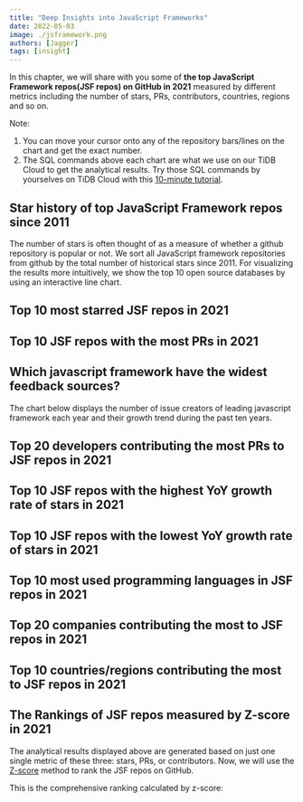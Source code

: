 ```yaml
---
title: "Deep Insights into JavaScript Frameworks"
date: 2022-05-03
image: ./jsframework.png
authors: [Jagger]
tags: [insight]
---
```



In this chapter, we will share with you some of **the top JavaScript Framework repos(JSF repos) on GitHub in 2021** measured by different metrics including the number of stars, PRs, contributors, countries, regions and so on. 

Note: 
1. You can move your cursor onto any of the repository bars/lines on the chart and get the exact number. 
2. The SQL commands above each chart are what we use on our TiDB Cloud to get the analytical results. Try those SQL commands by yourselves on TiDB Cloud with this [10-minute tutorial](/blog/try-it-yourself/).

## Star history of top JavaScript Framework repos since 2011

The number of stars is often thought of as a measure of whether a github repository is popular or not. We sort all JavaScript framework repositories from github by the total number of historical stars since 2011. For visualizing the results more intuitively, we show the top 10 open source databases by using an interactive line chart. 

<CommonChart
  chart='dynamic-stars'
  category='archive-2021-top10-star-racing'
  formatSql={false}
  repo='js_framework_repos'
/>

<!--truncate-->

## Top 10 most starred JSF repos in 2021

<CommonChart
  chart='barchart'
  category='archive-2021-top10-by-stars'
  n={10}
  formatSql={false}
  categoryIndex='repo_name'
  valueIndex='stars'
  seriesName='Stars'
  repo='js_framework_repos'
/>

## Top 10 JSF repos with the most PRs in 2021

<CommonChart
  chart='barchart'
  category='archive-2021-top10-by-prs'
  n={20}
  formatSql={false}
  categoryIndex='repo_name'
  valueIndex='num'
  seriesName='PRs'
  repo='js_framework_repos'
/>


## Which javascript framework have the widest feedback sources?

The chart below displays the number of issue creators of leading javascript framework each year and their growth trend during the past ten years.

<CommonChart
  chart='barchart'
  category='rt-jsf-ranking-by-issue-creators'
  n={20}
  formatSql={false}
  categoryIndex='repo_name'
  valueIndex='num'
  seriesName='Issue Creators'
  categoryType={false}
/>


## Top 20 developers contributing the most PRs to JSF repos in 2021

<CommonChart
  chart='barchart'
  category='archive-2021-top20-by-developers'
  formatSql={false}
  categoryIndex='actor_login'
  valueIndex='pr_count'
  categoryType='owner'
  seriesName='PRs'
  repo='js_framework_repos'
/>

## Top 10 JSF repos with the highest YoY growth rate of stars in 2021

<CommonChart
  chart='yoychart'
  category='archive-2021-top20-by-stars-yoy'
  formatSql={false}
  repo='js_framework_repos'
/>

## Top 10 JSF repos with the lowest YoY growth rate of stars in 2021

<CommonChart
  chart='yoychart'
  category='archive-2021-bottom10-by-yoy'
  formatSql={false}
  repo='js_framework_repos'
/>

## Top 10 most used programming languages in JSF repos in 2021

<CommonChart
  chart='barchart'
  category='archive-2021-top5-by-languages'
  formatSql={false}
  categoryIndex='language'
  valueIndex='COUNT(*)'
  categoryType='lang'
  seriesName='PRs'
  repo='js_framework_repos'
/>

## Top 20 companies contributing the most to JSF repos in 2021

<CommonChart
  chart='barchart'
  category='archive-2021-top20-by-companies'
  formatSql={false}
  categoryIndex='company'
  valueIndex='users_count'
  seriesName='Contributors'
  categoryType={false}
  repo='js_framework_repos'
/>

## Top 10 countries/regions contributing the most to JSF repos in 2021

<CommonChart
  chart='worldmapchart'
  category='archive-2021-top10-by-regions'
  formatSql={false}
  categoryIndex='country_code'
  valueIndex='users_count'
  seriesName='Contributors'
  repo='js_framework_repos'
/>

## The Rankings of JSF repos measured by Z-score in 2021

The analytical results displayed above are generated based on just one single metric of these three: stars, PRs, or contributors. Now, we will use the [Z-score](https://en.wikipedia.org/wiki/Standard_score) method to rank the JSF repos on GitHub.

This is the comprehensive ranking calculated by z-score:

<CommonChart
  chart='zscorechart'
  category='archive-2021-archive-ranking'
  formatSql={false}
  repo='js_framework_repos'
/>
